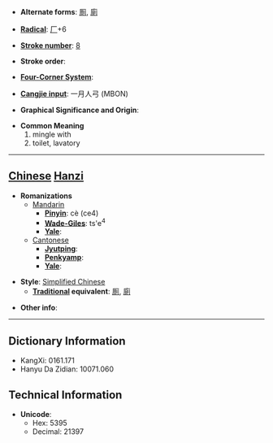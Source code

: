 * '''Alternate forms''': [[厠]], [[廁]]

* '''[[Wiktionary:Chinese radical index| Radical]]''': [[Wiktionary:Chinese radical index 厂|厂]]+6

* '''[[Wiktionary:Chinese total strokes index|Stroke number]]''': [[Wiktionary:Chinese total strokes index 8|8]]

* '''Stroke order''': 

* '''[[Wiktionary:Chinese four corner index|Four-Corner System]]''': 

* '''[[Wiktionary:Chinese Cangjie index|Cangjie input]]''': 一月人弓 (MBON)

* '''Graphical Significance and Origin''': 

* '''Common Meaning'''
*#mingle with
*# toilet, lavatory


----

== [[Chinese]] [[Hanzi]] ==

* '''Romanizations'''
** [[Mandarin]]
*** '''[[Pinyin]]''': cè (ce4)
*** '''[[Wade-Giles]]''': ts'e<sup>4</sup>
*** '''[[Yale]]''': 
**[[Cantonese]]
***'''[[Jyutping]]''':
***'''[[Penkyamp]]''': 
***'''[[Yale]]''': 

* '''Style''': [[Simplified Chinese]] 
** '''[[Traditional Chinese|Traditional]] equivalent''': [[厠]], [[廁]]

* '''Other info''': 

----

== Dictionary Information ==

* KangXi: 0161.171
* Hanyu Da Zidian: 10071.060

== Technical Information ==

* '''Unicode''':
** Hex: 5395
** Decimal: 21397